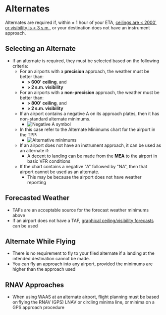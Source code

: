 
# Alternates

Alternates are required if, within &pm; 1 hour of your ETA, [ceilings are &lt; 2000' or visibility is &lt; 3 s.m.](/docs/topics/ifr/ifr-fuel-requirements), or your destination does not have an instrument approach.

## Selecting an Alternate

- If an alternate is required, they must be selected based on the following criteria:
  - For an airports with a **precision** approach, the weather must be better than:
    - **> 600' ceiling**, and
    - **> 2 s.m. visibility**
  - For an airports with a **non-precision** approach, the weather must be better than:
    - **> 800' ceiling**, and
    - **> 2 s.m. visibility**
  - If an airport contains a negative A on its approach plates, then it has non-standard alternate minimums.
    - ![Negative A symbol](/img/content/kcvo-vor-a-header.png)
  - In this case refer to the Alternate Minimums chart for the airport in the TPP:
    - ![Alternative minimums](/img/content/kcvo-alternate-mins.png)
  - If an airport does not have an instrument approach, it can be used as an alternate if:
    - A decent to landing can be made from the **MEA** to the airport in basic VFR conditions
  - If the chart contains a negative "A" followed by "NA", then that airport cannot be used as an alternate.
    - This may be because the airport does not have weather reporting

<Reg part="91.169" />

## Forecasted Weather

- TAFs are an acceptable source for the forecast weather minimums above
- If an airport does not have a TAF, [graphical ceiling/visibility forecasts](https://aviationweather.gov/gfa/#cigvis) can be used

## Alternate While Flying

- There is no requirement to fly to your filed alternate if a landing at the intended destination cannot be made.
- You can fly an approach into any airport, provided the minimums are higher than the approach used

## RNAV Approaches

- When using WAAS at an alternate airport, flight planning must be based on flying the RNAV (GPS) LNAV or circling minima line, or minima on a GPS approach procedure

<AIM chapter="1-1-18.c" />
